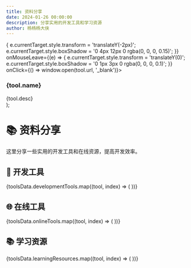 ```yaml
---
title: 资料分享
date: 2024-01-26 00:00:00
description: 分享实用的开发工具和学习资源
author: 杨杨杨大侠
---
```



  <div style={{
    padding: '1rem',
    border: '1px solid #e5e7eb',
    borderRadius: '8px',
    background: '#ffffff',
    boxShadow: '0 1px 3px 0 rgba(0, 0, 0, 0.1)',
    transition: 'all 0.2s ease',
    cursor: 'pointer'
  }}
  onMouseEnter={(e) => {
    e.currentTarget.style.transform = 'translateY(-2px)';
    e.currentTarget.style.boxShadow = '0 4px 12px 0 rgba(0, 0, 0, 0.15)';
  }}
  onMouseLeave={(e) => {
    e.currentTarget.style.transform = 'translateY(0)';
    e.currentTarget.style.boxShadow = '0 1px 3px 0 rgba(0, 0, 0, 0.1)';
  }}
  onClick={() => window.open(tool.url, '_blank')}>
    <h3 style={{ margin: 0, fontSize: '0.9rem', fontWeight: '600', color: '#1f2937', marginBottom: '0.5rem' }}>
      {tool.name}
    </h3>
    <div style={{ fontSize: '0.75rem', color: '#6b7280' }}>
      {tool.desc}
    </div>
  </div>
);

# 📚 资料分享

<div style={{
  padding: '1.5rem',
  background: 'linear-gradient(135deg, #667eea 0%, #764ba2 100%)',
  borderRadius: '12px',
  color: '#ffffff',
  marginBottom: '3rem'
}}>
  <div style={{ fontSize: '0.95rem', lineHeight: '1.6' }}>
    这里分享一些实用的开发工具和在线资源，提高开发效率。
  </div>
</div>

## 🔧 开发工具

<div style={{ 
  display: 'grid', 
  gridTemplateColumns: 'repeat(auto-fit, minmax(200px, 1fr))', 
  gap: '1rem',
  marginBottom: '2rem'
}}>
  {toolsData.developmentTools.map((tool, index) => (
    <ToolCard key={index} tool={tool} />
  ))}
</div>

## 🌐 在线工具

<div style={{ 
  display: 'grid', 
  gridTemplateColumns: 'repeat(auto-fit, minmax(200px, 1fr))', 
  gap: '1rem',
  marginBottom: '2rem'
}}>
  {toolsData.onlineTools.map((tool, index) => (
    <ToolCard key={index} tool={tool} />
  ))}
</div>

## 📚 学习资源

<div style={{ 
  display: 'grid', 
  gridTemplateColumns: 'repeat(auto-fit, minmax(200px, 1fr))', 
  gap: '1rem'
}}>
  {toolsData.learningResources.map((tool, index) => (
    <ToolCard key={index} tool={tool} />
  ))}
</div>